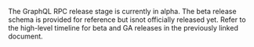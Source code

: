 The GraphQL RPC release stage is currently in alpha. The beta release schema is provided for reference but isnot officially released yet. Refer to the high-level timeline for beta and GA releases in the previously linked document.